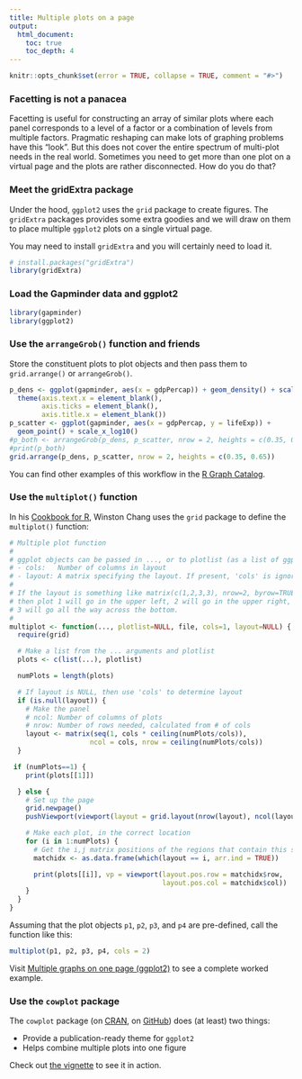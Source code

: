 ```yaml
---
title: Multiple plots on a page
output:
  html_document:
    toc: true
    toc_depth: 4
---
```


```r
knitr::opts_chunk$set(error = TRUE, collapse = TRUE, comment = "#>")
```

### Facetting is not a panacea

Facetting is useful for constructing an array of similar plots where each panel corresponds to a level of a factor or a combination of levels from multiple factors. Pragmatic reshaping can make lots of graphing problems have this "look". But this does not cover the entire spectrum of multi-plot needs in the real world. Sometimes you need to get more than one plot on a virtual page and the plots are rather disconnected. How do you do that?

### Meet the gridExtra package

Under the hood, `ggplot2` uses the `grid` package to create figures. The `gridExtra` packages provides some extra goodies and we will draw on them to place multiple `ggplot2` plots on a single virtual page.

You may need to install `gridExtra` and you will certainly need to load it.

```r
# install.packages("gridExtra")
library(gridExtra)
```

### Load the Gapminder data and ggplot2

```r
library(gapminder)
library(ggplot2)
```

### Use the `arrangeGrob()` function and friends

Store the constituent plots to plot objects and then pass them to `grid.arrange()` or `arrangeGrob()`.

```r
p_dens <- ggplot(gapminder, aes(x = gdpPercap)) + geom_density() + scale_x_log10() +
  theme(axis.text.x = element_blank(),
        axis.ticks = element_blank(),
        axis.title.x = element_blank())
p_scatter <- ggplot(gapminder, aes(x = gdpPercap, y = lifeExp)) +
  geom_point() + scale_x_log10()
#p_both <- arrangeGrob(p_dens, p_scatter, nrow = 2, heights = c(0.35, 0.65))
#print(p_both)
grid.arrange(p_dens, p_scatter, nrow = 2, heights = c(0.35, 0.65))
```

You can find other examples of this workflow in the [R Graph Catalog](http://shinyapps.stat.ubc.ca/r-graph-catalog/).

### Use the `multiplot()` function

In his [Cookbook for R](http://www.cookbook-r.com), Winston Chang uses the `grid` package to define the `multiplot()` function:

```r
# Multiple plot function
#
# ggplot objects can be passed in ..., or to plotlist (as a list of ggplot objects)
# - cols:   Number of columns in layout
# - layout: A matrix specifying the layout. If present, 'cols' is ignored.
#
# If the layout is something like matrix(c(1,2,3,3), nrow=2, byrow=TRUE),
# then plot 1 will go in the upper left, 2 will go in the upper right, and
# 3 will go all the way across the bottom.
#
multiplot <- function(..., plotlist=NULL, file, cols=1, layout=NULL) {
  require(grid)

  # Make a list from the ... arguments and plotlist
  plots <- c(list(...), plotlist)

  numPlots = length(plots)

  # If layout is NULL, then use 'cols' to determine layout
  if (is.null(layout)) {
    # Make the panel
    # ncol: Number of columns of plots
    # nrow: Number of rows needed, calculated from # of cols
    layout <- matrix(seq(1, cols * ceiling(numPlots/cols)),
                    ncol = cols, nrow = ceiling(numPlots/cols))
  }

 if (numPlots==1) {
    print(plots[[1]])

  } else {
    # Set up the page
    grid.newpage()
    pushViewport(viewport(layout = grid.layout(nrow(layout), ncol(layout))))

    # Make each plot, in the correct location
    for (i in 1:numPlots) {
      # Get the i,j matrix positions of the regions that contain this subplot
      matchidx <- as.data.frame(which(layout == i, arr.ind = TRUE))

      print(plots[[i]], vp = viewport(layout.pos.row = matchidx$row,
                                      layout.pos.col = matchidx$col))
    }
  }
}
```

Assuming that the plot objects `p1`, `p2`, `p3`, and `p4` are pre-defined, call the function like this:

```r
multiplot(p1, p2, p3, p4, cols = 2)
```

Visit [Multiple graphs on one page (ggplot2)](http://www.cookbook-r.com/Graphs/Multiple_graphs_on_one_page_(ggplot2)/) to see a complete worked example.

### Use the `cowplot` package

The `cowplot` package (on [CRAN](https://cran.r-project.org/web/packages/cowplot/index.html), on [GitHub](https://github.com/wilkelab/cowplot)) does (at least) two things:

  * Provide a publication-ready theme for `ggplot2`
  * Helps combine multiple plots into one figure

Check out [the vignette](https://cran.r-project.org/web/packages/cowplot/vignettes/introduction.html) to see it in action.
